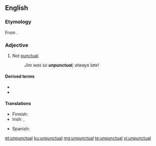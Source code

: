 ==English==

===Etymology===
From {{affix|en|un-|punctual}}.

===Adjective===
{{en-adj|-}}

# Not [[punctual]].
#: ''Jim was so '''unpunctual'''; always late!''

====Derived terms====
* {{l|en|unpunctually}}
* {{l|en|unpunctualness}}

====Translations====
{{trans-top|not punctual}}
* Finnish: {{t|fi|epätäsmällinen}}
* Irish: {{t|ga|míphoncúil}}, {{t|ga|ainfhéichiúnta}}
{{trans-mid}}
* Spanish: {{t+|es|impuntual}}
{{trans-bottom}}

[[et:unpunctual]]
[[ku:unpunctual]]
[[mg:unpunctual]]
[[te:unpunctual]]
[[vi:unpunctual]]